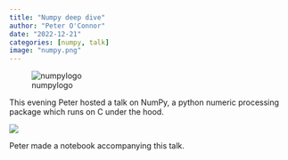```yaml
---
title: "Numpy deep dive"
author: "Peter O'Connor"
date: "2022-12-21"
categories: [numpy, talk]
image: "numpy.png"
---
```


![numpylogo](numpy.png)

This evening Peter hosted a talk on NumPy, a python numeric processing package which runs on C under the hood. 

![](thumbnail.jpg)

Peter made a notebook accompanying this talk.